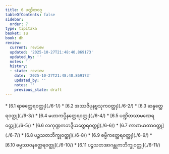 ```yaml
---
title: 6 ပဏ္ဍိတဝဂ္ဂ
tableOfContents: false
sidebar:
  order: 7
type: tipitaka
basket: su
book: dh
review:
  current: review
  updated: '2025-10-27T21:48:40.869173'
  updated_by: ''
  notes: ''
  history:
  - state: review
    date: '2025-10-27T21:48:40.869173'
    updated_by: ''
    notes: ''
    previous_state: draft
---
```



<ReviewStatus review={frontmatter.review} showDetails={true} />

<HypothesisAnnotation frontmatter={frontmatter} />

<DynamicBreadcrumb />



<TableOfContents book="dh" section="6">
* [6.1 ရာဓတ္ထေရဝတ္ထု](./6-1/)
* [6.2 အဿဇိပုနဗ္ဗသုကဝတ္ထု](./6-2/)
* [6.3 ဆန္နတ္ထေရဝတ္ထု](./6-3/)
* [6.4 မဟာကပ္ပိနတ္ထေရဝတ္ထု](./6-4/)
* [6.5 ပဏ္ဍိတသာမဏေရဝတ္ထု](./6-5/)
* [6.6 လကုဏ္ဍကဘဒ္ဒိယတ္ထေရဝတ္ထု](./6-6/)
* [6.7 ကာဏမာတာဝတ္ထု](./6-7/)
* [6.8 ပဉ္စသတဘိက္ခုဝတ္ထု](./6-8/)
* [6.9 ဓမ္မိကတ္ထေရဝတ္ထု](./6-9/)
* [6.10 ဓမ္မဿဝနတ္ထေရဝတ္ထု](./6-10/)
* [6.11 ပဉ္စသတအာဂန္တုကဘိက္ခုဝတ္ထု](./6-11/)
</TableOfContents>